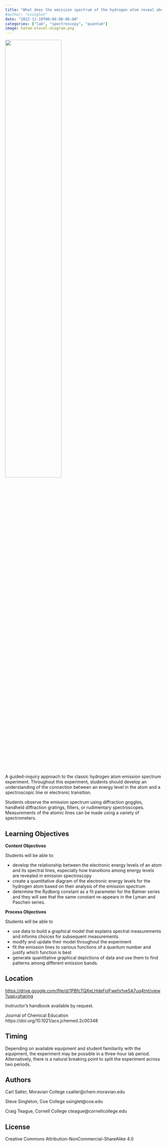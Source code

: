 ```yaml
---
title: "What does the emission spectrum of the hydrogen atom reveal about its energy levels?"
#author: "ssinglet"
date: "2022-11-19T00:00:00-06:00"
categories: ["lab", "spectroscopy", "quantum"]
image: hatom-elevel-diagram.png
---
```


![](hatom-elevel-diagram.png){width="60%"}

A guided-inquiry approach to the classic hydrogen atom emission spectrum experiment. Throughout this experiment, students should develop an understanding of the connection between an energy level in the atom and a spectroscopic line or electronic transition.

Students observe the emission spectrum using diffraction goggles, handheld diffraction gratings, filters, or rudimentary spectroscopes. Measurements of the atomic lines can be made using a variety of spectrometers.


## Learning Objectives {#learning-objectives}

**Content Objectives**

Students will be able to:

-   develop the relationship between the electronic energy levels of an atom and its spectral lines, especially how transitions among energy levels are revealed in emission spectroscopy
-   create a quantitative diagram of the electronic energy levels for the hydrogen atom based on their analysis of the emission spectrum
-   determine the Rydberg constant as a fit parameter for the Balmer series and they will see that the same constant re-appears in the Lyman and Paschen series.

**Process Objectives**

Students will be able to

-   use data to build a graphical model that explains spectral measurements and informs choices for subsequent measurements.
-   modify and update their model throughout the experiment
-   fit the emission lines to various functions of a quantum number and justify which function is best
-   generate quantitative graphical depictions of data and use them to find patterns among different emission bands.


## Location {#location}

<https://drive.google.com/file/d/1PBfcTQXeLHdeFolFwefxfye5A7uq4tnt/view?usp=sharing>

Instructor's handbook  available by request.

Journal of Chemical Education https://doi.org/10.1021/acs.jchemed.2c00348


## Timing {#timing}

Depending on available equipment and student familiarity with the equipment, the experiment may be possible in a three-hour lab period. Alternatively, there is a natural breaking point to split the experiment across two periods.


## Authors {#authors}

Carl Salter, Moravian College csalter@chem.moravian.edu

Steve Singleton, Coe College ssinglet@coe.edu

Craig Teague, Cornell College cteague@cornellcollege.edu


## License {#license}

Creative Commons Attribution-NonCommercial-ShareAlike 4.0
